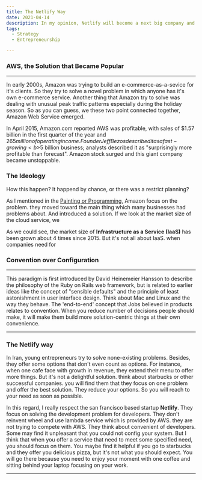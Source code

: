 ```yaml
---
title: The Netlify Way
date: 2021-04-14
description: In my opinion, Netlify will become a next big company and in this article I will reason why will this happen.
tags:
  - Strategy
  - Entrepreneurship

---
```


### AWS, the Solution that Became Popular
---
In early 2000s, Amazon was trying to build an e-commerce-as-a-sevice for it's clients. So they try to solve a novel problem in which anyone has it's own e-commerce
service. Another thing that Amazon try to solve was dealing with unusual peak traffic patterns especially during the holiday season. So as you can guess, we these two point
connected together, Amazon Web Service emerged.

In April 2015, Amazon.com reported AWS was profitable,
with sales of $1.57 billion in the first quarter of the year and $265 million of operating income.
Founder Jeff Bezos described it as a fast-growing <b>$5 billion business</b>; analysts described it as "surprisingly more profitable than forecast".
Amazon stock surged and this giant company became unstoppable.

### The Ideology
How this happen? It happend by chance, or there was a restrict planning?

As I mentioned in the [Painting or Programming](wwww.google.com), Amazon focus on the problem. they moved toward the main thing which many businesses had problems
about. And introduced a solution. If we look at the market size of the cloud service, we


<App/>

As we could see, the market size of <b>Infrastructure as a Service (IaaS)</b> has been grown about 4 times since 2015.
But it's not all about IaaS. when companies need for

### Convention over Configuration
---
This paradigm is first introduced by  David Heinemeier Hansson to describe the philosophy of the Ruby on Rails web framework,
but is related to earlier ideas like the concept of "sensible defaults" and the principle of least astonishment in user interface design.
Think about Mac and Linux and the way they behave. The 'end-to-end' concept that Jobs believed in products relates to convention. When you reduce
number of decisions people should make, it will make them build more solution-centric things at their own convenience.

---
### The Netlify way
In Iran, young entrepreneurs try to solve none-existing problems. Besides, they offer some options that don't even count as options. For instance, when
one cafe face with growth in revenue, they extend their menu to offer more things. But it's not a delightful solution. think about starbucks or other
successful companies. you will find them that they focus on one problem and offer the best solution. They reduce your options. So you will reach to your
need as soon as possible.

In this regard, I really respect the san francisco based startup <b>Netlify</b>. They focus on solving the development problem for developers. They don't
reinvent wheel and use lambda service which is provided by AWS. they are not trying to compete with AWS. They think about convenient of developers. Some
may find it unpleasant that you could not config your system. But I think that when you offer a service that need to meet some specified need, you should
focus on them. You maybe find it helpful if you go to starbucks and they offer you delicious pizza, but it's not what you should expect. You will go there because
you need to enjoy your moment with one coffee and sitting behind your laptop focusing on your work.

---


  <TwitterButton link="https://shirani.me/the-netlify-way"/>
  <LinkedinButton link="https://shirani.me/the-netlify-way"/>